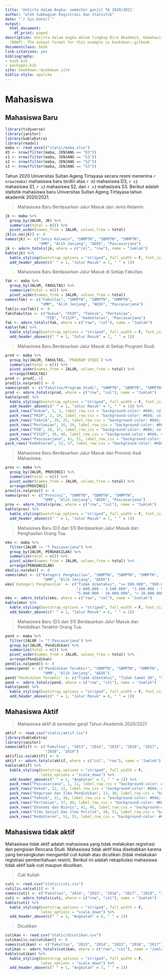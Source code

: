 ```yaml
--- 
title: 'Untirta dalam Angka: semester ganjil TA 2020/2021'
author: "oleh Subbagian Registrasi dan Statistik"
date: "`r Sys.Date()`"
output:
  html_document:
    df_print: paged
description: Untirta dalam angka dalam lingkup Biro Akademik, Kemahasiswaan, dan Perencanaan
  (BAKP). The output format for this example is bookdown::gitbook.
documentclass: book
link-citations: yes
bibliography:
- book.bib
- packages.bib
site: bookdown::bookdown_site
biblio-style: apalike
---
```


# Mahasiswa

## Mahasiswa Baru

```r
library(tidyverse)
library(janitor)
library(kableExtra)
library(readxl)
maba <- read_excel("static/maba.xlsx")
d3 <- nrow(filter(maba, JENJANG == "D3"))
s1 <- nrow(filter(maba, JENJANG == "S1"))
s2 <- nrow(filter(maba, JENJANG == "S2"))
s3 <- nrow(filter(maba, JENJANG == "S3"))


```

Tahun 2020 Universitas Sultan Ageng Tirtayasa secara resmi menerima `r nrow(maba)` mahasiswa baru terdiri atas `r d3` mahasiswa D3, `r s1` mahasiswa S1, `r s2` mahasiswa S2, dan `r s3` mahasiswa S3. Berikut adalah statistik mahasiswa baru Universitas Sultan Ageng Tirtayasa tahun akademik 2020/2021.

> Mahasiswa Baru Berdasarkan Jalur Masuk dan Jenis Kelamin.

```r
jk <- maba %>%
  group_by(JALUR, JK) %>%
  summarize(total = n()) %>%
  pivot_wider(names_from = JALUR, values_from = total)
jk[is.na(jk)] <- 0
names(jk) <- c("Jenis Kelamin", "SNMPTN", "SBMPTN", "SMMPTN",
               "UMM", "Alih Jenjang", "ADIK", "Pascasarjana")
jk <- adorn_totals(jk, where = c("col", "row"), name = "Jumlah")
kable(jk) %>%
  kable_styling(bootstrap_options = "striped", full_width = F, font_size = 10) %>%
  add_header_above(c(" " = 1, "Jalur Masuk" = 7, " " = 1))
```

> Mahasiswa Baru Berdasarkan Jalur Masuk di Setiap Fakultas.

```r
fak <- maba %>%
  group_by(JALUR, FAKULTAS) %>%
  summarize(total = n()) %>%
  pivot_wider(names_from = JALUR, values_from = total)
names(fak) <- c("Fakultas", "SNMPTN", "SBMPTN", "SMMPTN",
                "UMM", "Alih Jenjang", "ADIK", "Pascasarjana")
fak[is.na(fak)] <- 0
fak$Fakultas <- c("Hukum", "FKIP", "Teknik", "Pertanian",
                  "FEB", "FISIP", "Kedokteran", "Pascasarjana")
fak <- adorn_totals(fak, where = c("row", "col"), name = "Jumlah")
kable(fak) %>%
  kable_styling(bootstrap_options = "striped", full_width = F, font_size = 10) %>%
  add_header_above(c(" " = 1, "Jalur Masuk" = 7, " " = 1))
```

> Mahasiswa Baru Berdasarkan Jalur Masuk di Setiap Program Studi.

```r
prod <- maba %>%
  group_by(JALUR, FAKULTAS, `PROGRAM STUDI`) %>%
  summarize(total = n()) %>%
  pivot_wider(names_from = JALUR, values_from = total) %>%
  arrange(FAKULTAS)
prod <- prod[,-1]
prod[is.na(prod)] <- 0
names(prod) <- c("Fakultas/Program Studi", "SNMPTN", "SBMPTN", "SMMPTN", "UMM", "Alih Jenjang", "ADIK", "Pascasarjana")
prod <- adorn_totals(prod, where = c("row", "col"), name = "Jumlah")
kable(prod) %>%
  kable_styling(bootstrap_options = "striped", full_width = F, font_size = 10) %>%
  add_header_above(c(" " = 1, "Jalur Masuk" = 7, " " = 1)) %>%
  pack_rows("Hukum", 1, 1, label_row_css = "background-color: #666; color: #fff;") %>%
  pack_rows("FKIP", 2, 19, label_row_css = "background-color: #666; color: #fff;") %>%
  pack_rows("Teknik", 20, 25, label_row_css = "background-color: #666; color: #fff;") %>%
  pack_rows("Pertanian", 26, 29, label_row_css = "background-color: #666; color: #fff;") %>%
  pack_rows("FEB", 30, 37, label_row_css = "background-color: #666; color: #fff;") %>%
  pack_rows("FISIP", 38, 40, label_row_css = "background-color: #666; color: #fff;") %>%
  pack_rows("Pascasarjana", 41, 51, label_row_css = "background-color: #666; color: #fff;") %>%
pack_rows("Kedokteran", 52, 57, label_row_css = "background-color: #666; color: #fff;")
```

> Mahasiswa Baru Berdasarkan Jalur Masuk dan Provinsi Asal Mahasiswa.

```r
prov <- maba %>%
  group_by(JALUR, PROVINSI) %>%
  summarize(total = n()) %>%
  pivot_wider(names_from = JALUR, values_from = total) %>%
  arrange(PROVINSI)
prov[is.na(prov)] <- 0
names(prov) <- c("Provinsi", "SNMPTN", "SBMPTN", "SMMPTN",
                 "UMM", "Alih Jenjang", "ADIK", "Pascasarjana")
prov <- adorn_totals(prov, where = c("row", "col"), name = "Jumlah")
kable(prov) %>%
  kable_styling(bootstrap_options = "striped", full_width = F, font_size = 10) %>%
  add_header_above(c(" " = 1, "Jalur Masuk" = 7, " " = 1))
```

> Mahasiswa Baru (D3 dan S1) Berdasarkan Jalur Masuk dan Penghasilan Orang Tua.

```r
eko <- maba %>%
  filter(JALUR != "7_Pascasarjana") %>%
  group_by(JALUR, PENGHASILAN) %>%
  summarize(total = n()) %>%
  pivot_wider(names_from = JALUR, values_from = total) %>%
  arrange(PENGHASILAN)
eko[is.na(eko)] <- 0
names(eko) <- c("Kategori Penghasilan", "SNMPTN", "SBMPTN", "SMMPTN",
                 "UMM", "Alih Jenjang", "ADIK")
eko$`Kategori Penghasilan` <- c("Tidak diketahui", "<= 500.000", "500.000 - 2.000.000",
                                "2.000.000 - 3.500.000", "3.500.000 - 5.000.000",
                                "5.000.000 - 10.000.000", "> 10.000.000")
eko <- adorn_totals(eko, where = c("row", "col"), name = "Jumlah")
kable(eko) %>%
  kable_styling(bootstrap_options = "striped", full_width = F, font_size = 11) %>%
  add_header_above(c(" " = 1, "Jalur Masuk" = 6, " " = 1))
```


> Mahasiswa Baru (D3 dan S1) Berdasarkan Jalur Masuk dan Pendidikan Terakhir Orang Tua.

```r
pend <- maba %>%
  filter(JALUR != "7_Pascasarjana") %>%
  group_by(JALUR, Pendidikan) %>%
  summarize(total = n()) %>%
  pivot_wider(names_from = JALUR, values_from = total) %>%
  arrange(Pendidikan)
pend[is.na(pend)] <- 0
names(pend) <- c("Pendidikan Terakhir", "SNMPTN", "SBMPTN", "SMMPTN",
                 "UMM", "Alih Jenjang", "ADIK")
pend$`Pendidikan Terakhir` <- c("Tidak diketahui", "Tidak tamat SD", "SD", "SLTP", "SLTA", "Diploma", "S1", "S2", "S3")
pend <- adorn_totals(pend, where = c("row", "col"), name = "Jumlah")
kable(pend) %>%
  kable_styling(bootstrap_options = "striped", full_width = F, font_size = 11) %>%
  add_header_above(c(" " = 1, "Jalur Masuk" = 6, " " = 1))
```

## Mahasiswa Aktif


> Mahasiswa aktif di semester ganjil Tahun Akademik 2020/2021

```r
aktif <- read.csv("static/aktif.csv")
library(kableExtra)
library(janitor)
names(aktif) <- c("Fakultas", "2013", "2014", "2015", "2016", "2017",
                  "2018", "2019")
aktif[is.na(aktif)] <- 0
aktif <- adorn_totals(aktif, where = c("col", "row"), name = "Jumlah")
kable(aktif) %>%
  kable_styling(bootstrap_options = "striped", full_width = F,
                latex_options = "scale_down") %>%
  add_header_above(c(" " = 1, "Angkatan" = 7, " " = 1)) %>%
  pack_rows("Pascasarjana", 1, 11, label_row_css = "background-color: #666; color: #fff;") %>%
  pack_rows("Hukum", 12, 12, label_row_css = "background-color: #666; color: #fff;") %>%
  pack_rows("Keguruan dan Ilmu Pendidikan", 13, 30, label_row_css = "background-color: #666; color: #fff;") %>%
  pack_rows("Teknik", 31, 36, label_row_css = "background-color: #666; color: #fff;") %>%
  pack_rows("Pertanian", 37, 40, label_row_css = "background-color: #666; color: #fff;") %>%
  pack_rows("Ekonomi dan Bisnis", 41, 48, label_row_css = "background-color: #666; color: #fff;") %>%
  pack_rows("Ilmu Sosial dan Ilmu Politik", 49, 51, label_row_css = "background-color: #666; color: #fff;") %>%
  pack_rows("Kedokteran", 52, 55, label_row_css = "background-color: #666; color: #fff;")

```

## Mahasiswa tidak aktif

Mahasiswa tidak aktif adalah mahasiswa yang tidak melakukan registrasi dan pengisian Rencana Studi. Mahasiswa tidak aktif bisa disebabkan karena yang bersangkutan mengambil cuti kuliah atau dicutikan (tidak melakukan registrasi pemberitahuan resmi). Berikut ini adalah rekapitulasi mahasiswa tidak aktif baik cuti maupun dicutikan.

> Cuti Kuliah

```r
cuti <- read.csv("static/cuti.csv")
cuti[is.na(cuti)] <- 0
names(cuti) <- c("Fakultas", "2014", "2015", "2016", "2017", "2018", "2019")
cuti <- adorn_totals(cuti, where = c("row", "col"), name = "Jumlah")
kable(cuti) %>%
  kable_styling(bootstrap_options = "striped", full_width = F,
                latex_options = "scale_down") %>%
  add_header_above(c(" " = 1, "Angkatan" = 6, " " = 1))
```

> Dicutikan

```r
cutikan <- read.csv("static/dicutikan.csv")
cutikan[is.na(cutikan)] <- 0
names(cutikan) <- c("Fakultas", "2013", "2014", "2015", "2016", "2017", "2018", "2019")
cutikan <- adorn_totals(cutikan, where = c("row", "col"), name = "Jumlah")
kable(cutikan) %>%
  kable_styling(bootstrap_options = "striped", full_width = F,
                latex_options = "scale_down") %>%
  add_header_above(c(" " = 1, "Angkatan" = 7, " " = 1))
```



